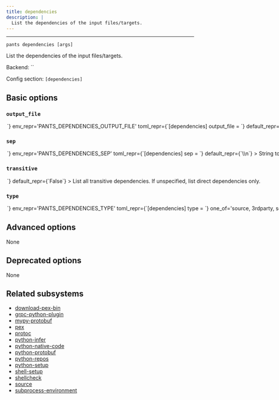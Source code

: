```yaml
---
title: dependencies
description: |
  List the dependencies of the input files/targets.
---
```



---

```
pants dependencies [args]
```

List the dependencies of the input files/targets.

Backend: <span className="color--primary">``</span>

Config section: <span className="color--primary">`[dependencies]`</span>

<span className={styles.options}>

## Basic options

### `output_file`

<Option
  cli_repr={`--dependencies-output-file=<path>`}
  env_repr='PANTS_DEPENDENCIES_OUTPUT_FILE'
  toml_repr={`[dependencies]
output_file = <path>`}
  default_repr={`None`}
>

Output the goal&#x27;s stdout to this file. If unspecified, outputs to stdout.

</Option>

### `sep`

<Option
  cli_repr={`--dependencies-sep=<separator>`}
  env_repr='PANTS_DEPENDENCIES_SEP'
  toml_repr={`[dependencies]
sep = <separator>`}
  default_repr={`\\n`}
>

String to use to separate lines in line-oriented output.

</Option>

### `transitive`

<Option
  cli_repr={`--[no-]dependencies-transitive`}
  env_repr='PANTS_DEPENDENCIES_TRANSITIVE'
  toml_repr={`[dependencies]
transitive = <bool>`}
  default_repr={`False`}
>

List all transitive dependencies. If unspecified, list direct dependencies only.

</Option>

### `type`

<Option
  cli_repr={`--dependencies-type=<DependencyType>`}
  env_repr='PANTS_DEPENDENCIES_TYPE'
  toml_repr={`[dependencies]
type = <DependencyType>`}
  one_of='source, 3rdparty, source-and-3rdparty'
  default_repr={`source`}
>

Which types of dependencies to list, where `source` means source code dependencies and `3rdparty` means third-party requirement strings.

</Option>

## Advanced options

None

## Deprecated options

None

## Related subsystems

- [download-pex-bin](../subsystems/download-pex-bin.mdx)
- [grpc-python-plugin](../subsystems/grpc-python-plugin.mdx)
- [mypy-protobuf](../subsystems/mypy-protobuf.mdx)
- [pex](../subsystems/pex.mdx)
- [protoc](../subsystems/protoc.mdx)
- [python-infer](../subsystems/python-infer.mdx)
- [python-native-code](../subsystems/python-native-code.mdx)
- [python-protobuf](../subsystems/python-protobuf.mdx)
- [python-repos](../subsystems/python-repos.mdx)
- [python-setup](../subsystems/python-setup.mdx)
- [shell-setup](../subsystems/shell-setup.mdx)
- [shellcheck](../subsystems/shellcheck.mdx)
- [source](../subsystems/source.mdx)
- [subprocess-environment](../subsystems/subprocess-environment.mdx)

</span>
